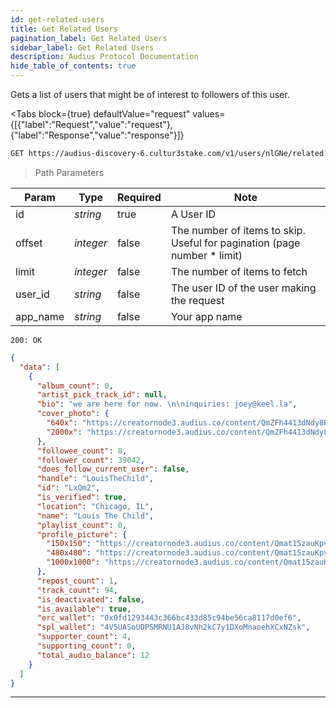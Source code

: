 ```yaml
---
id: get-related-users
title: Get Related Users
pagination_label: Get Related Users
sidebar_label: Get Related Users
description: Audius Protocol Documentation
hide_table_of_contents: true
---
```



Gets a list of users that might be of interest to followers of this user.

<Tabs
  block={true}
  defaultValue="request"
  values={[{"label":"Request","value":"request"},{"label":"Response","value":"response"}]}
>
<TabItem value="request">

```bash
GET https://audius-discovery-6.cultur3stake.com/v1/users/nlGNe/related?app_name=EXAMPLEAPP HTTP/1.1
```

> Path Parameters

| Param    | Type      | Required | Note                                                                      |
| -------- | --------- | -------- | ------------------------------------------------------------------------- |
| id       | _string_  | true     | A User ID                                                                 |
| offset   | _integer_ | false    | The number of items to skip. Useful for pagination (page number \* limit) |
| limit    | _integer_ | false    | The number of items to fetch                                              |
| user_id  | _string_  | false    | The user ID of the user making the request                                |
| app_name | _string_  | false    | Your app name                                                             |

</TabItem>
<TabItem value="response">

`200: OK`

```json
{
  "data": [
    {
      "album_count": 0,
      "artist_pick_track_id": null,
      "bio": "we are here for now. \n\ninquiries: joey@keel.la",
      "cover_photo": {
        "640x": "https://creatornode3.audius.co/content/QmZFh4413dNdy8RCg6bAx7jLeqMKxVHbKPdq18rG4JhPg1/640x.jpg",
        "2000x": "https://creatornode3.audius.co/content/QmZFh4413dNdy8RCg6bAx7jLeqMKxVHbKPdq18rG4JhPg1/2000x.jpg"
      },
      "followee_count": 8,
      "follower_count": 39042,
      "does_follow_current_user": false,
      "handle": "LouisTheChild",
      "id": "LxQm2",
      "is_verified": true,
      "location": "Chicago, IL",
      "name": "Louis The Child",
      "playlist_count": 0,
      "profile_picture": {
        "150x150": "https://creatornode3.audius.co/content/Qmat15zauKpvWK83WiYiQLJ7LHXTEDViXFAUZayC1AFN5v/150x150.jpg",
        "480x480": "https://creatornode3.audius.co/content/Qmat15zauKpvWK83WiYiQLJ7LHXTEDViXFAUZayC1AFN5v/480x480.jpg",
        "1000x1000": "https://creatornode3.audius.co/content/Qmat15zauKpvWK83WiYiQLJ7LHXTEDViXFAUZayC1AFN5v/1000x1000.jpg"
      },
      "repost_count": 1,
      "track_count": 94,
      "is_deactivated": false,
      "is_available": true,
      "erc_wallet": "0x0fd1293443c366bc433d85c94be56ca8117d0ef6",
      "spl_wallet": "4V5UASoUDPSMRNU1AJ8vNh2kC7y1DXoMnaoehXCxNZsk",
      "supporter_count": 4,
      "supporting_count": 0,
      "total_audio_balance": 12
    }
  ]
}
```

</TabItem>
</Tabs>

---
